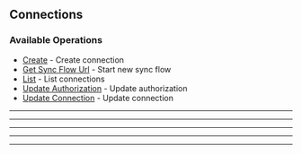 
## Connections

### Available Operations

* [Create](/connections/create) - Create connection
* [Get Sync Flow Url](/connections/get_sync_flow_url) - Start new sync flow
* [List](/connections/list) - List connections
* [Update Authorization](/connections/update_authorization) - Update authorization
* [Update Connection](/connections/update_connection) - Update connection

---
<Create />

---
<GetSyncFlowUrl />

---
<List />

---
<UpdateAuthorization />

---
<UpdateConnection />
